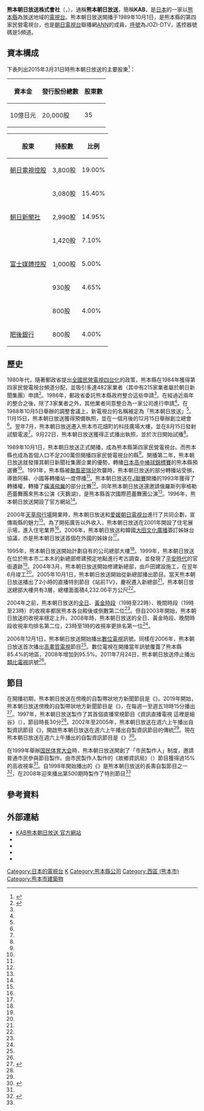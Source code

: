 {{Infobox company 
| name = 熊本朝日放送株式會社
| name_en = Kumamoto Asahi Broadcasting Co., Ltd.
| logo = Kab logo.svg
| logo_size = 
| logo_caption = 
| image = Kumamoto Asahi Broadcasting 2020.JPG
| image_size = 250px
| image_caption = 熊本朝日放送總部
| type = [[股份有限公司|株式會社]]
| trading_name = KAB
| native_name = 熊本朝日放送株式会社
| native_name_lang = ja
| traded_as = 
| local_code_name = JP
| local_code = 	5330001001331
| abbreviated_name = 
| foundation   = 1988年12月16日
| location     = {{JPN}} 〒860-8516<br/>[[熊本縣|熊本縣]][[熊本市|熊本市]][[西區_(熊本市)|西區]]二本木一丁目5番12號<ref name="gaiyo">{{cite web|url=https://www.kab.co.jp/company/|script-title=ja:会社概要|accessdate=2020-08-21|publisher={{lang|ja|熊本朝日放送}}|language=ja|dead-url=no|archive-date=2020-04-09|archive-url=https://web.archive.org/web/20200409105009/https://www.kab.co.jp/company/}}</ref>
| zip_code     = 
| telephone_no = +81 96-359-1111
| founder = 
| key_people   = 代表取締役[[總經理|社長]]：竹內圭介
| industry = 電視業
| products = 
| assets = 76億3,910萬6,000日圓<br/>（2021年3月底止）<ref name="kessan">{{cite web|url=https://catr.jp/settlements/56c4f/209109|script-title=ja:熊本朝日放送株式会社 第33期決算公告|accessdate=2021-11-10|publisher={{lang|ja|官報決算データベース}}|language=ja|deadurl=no|archive-date=2021-11-10|archive-url=https://web.archive.org/web/20211110142732/https://catr.jp/settlements/56c4f/209109}}</ref>
| equity = 
| capital  = 10億[[日圓|日圓]]<br/>（2021年3月底止）
| revenue  = 39億5,419萬日圓<br/>（2021年3月底止）<ref name="kessan"></ref>
| operating_income   = 1億2,260萬4,000日圓<br/>（2021年3月底止）<ref name="kessan"></ref>
| net_income         = 8,046萬7,000日圓<br/>（2021年3月底止）<ref name="kessan"></ref>
| market_value       =
| num_employees      = 
| P/E ratio          =
| earnings per share =
| Net asset value    =
| accounting_period  = 每年3月31日
| major_shareholder =  [[朝日新聞社|朝日新聞社]] 22.7%<br/>[[朝日電視控股|朝日電視控股]] 19.0%<br/>{{link-ja|電波新聞社|電波新聞社}} 15.4%<ref>{{cite web|url=https://www.tele.soumu.go.jp/j/sys/media/index/chizyou.htm|script-title=ja:地上系放送事業者|accessdate=2020-08-19|publisher={{lang|ja|総務省}}|language=ja|deadurl=no|archive-date=2020-04-21|archive-url=https://web.archive.org/web/20200421232126/https://www.tele.soumu.go.jp/j/sys/media/index/chizyou.htm}}</ref>
| subsid =
| homepage = {{url|https://www.kab.co.jp/}}
| footnotes = 
| width = 325px
}}
{{頻道資訊
| 頻道名稱 = 熊本朝日放送<br />{{lang|ja|熊本朝日放送}}<br />JOZI-DTV
| 頻道圖片檔案 = <!--上方已有，此略-->
| 頻道圖片尺寸 = 
| 頻道圖片名稱 = 
| 所屬國家 = {{JPN}}
| 總部所在 = {{JPN}} 〒860-8516<br/>[[熊本縣|熊本縣]][[熊本市|熊本市]][[西區_(熊本市)|西區]]二本木一丁目5番12號
| 播放地區 = [[熊本縣|熊本縣]]
| 開播日期 = 1989年10月1日
| 停播日期 = 
| 頻道類別 = 數位電視
| 視頻格式 = '''數位電視'''<br />識別訊號：JOZI-DTV
| 收視率 = 
| 收視率調查時間 = 
| 收視率資料來源 = 
| 頻道口號 = 
| 擁有者 = 熊本朝日放送株式会社
| 持股者 = 
| 前頻道名稱 = 
| 被取代名稱 = 
| 姊妹頻道 = 
| 重播服務頻道 = 
| 頻道官方網站 = https://www.kab.co.jp/
| 備註 =
| 無線電視供應商01 = 觀眾自行接收（數位電視）
| 無線電視頻道數01 = 49頻道（熊本）<br/>遙控器代表數字：5
|}}
'''熊本朝日放送株式會社'''（{{jpn|j=熊本朝日放送株式会社|hg=くまもとあさひほうそう|rm=Kumamoto Asahi Hōsō|f=y}}，{{lang-en|Kumamoto Asahi Broadcasting Co., Ltd.}}），通稱'''熊本朝日放送'''，簡稱'''KAB'''，是[[日本|日本]]的一家以[[熊本縣|熊本縣]]為放送地域的[[電視台|電視台]]。熊本朝日放送開播于1989年10月1日，是熊本縣的第四家民營電視台，也是[[朝日電視台|朝日電視台]]聯播網[[全日本新聞網|ANN]]的成員，[[無線電台呼號|呼號]]為JOZI-DTV，遙控器號碼是5頻道。
== 資本構成 ==
下表列出2015年3月31日時熊本朝日放送的主要股東<ref>{{cite book |author={{lang|ja|日本民間放送連盟}}|script-title=ja:『日本民間放送年鑑 2015』 |year=2015 |publisher={{lang|ja|コーケン出版}} |location=東京都 |isbn=9784990809003}}{{ja}}</ref>{{rp|447}}：
{| class="wikitable" style="text-align:right"
!資本金!!發行股份總數!!股東數
|-
|10億日元||20,000股||35
|}
{| class="wikitable"
!股東!!持股數!!比例
|-
|[[朝日電視控股|朝日電視控股]]||3,800股||19.00%
|-
|{{link-ja|電波新聞社|電波新聞社}}||3,080股||15.40%
|-
|[[朝日新聞社|朝日新聞社]]||2,990股||14.95%
|-
|{{link-ja|九州產業交通控股|九州産業交通ホールディングス|九州產交觀光}}||1,420股||{{0}}7.10%
|-
|[[富士媒體控股|富士媒體控股]]||1,000股||{{0}}5.00%
|-
|{{link-ja|熊本日日新聞|熊本日日新聞|熊本日日新聞社}}||{{0|0,}}930股||{{0}}4.65%
|-
|{{link-ja|熊本銀行|熊本銀行}}||{{0|0,}}800股||{{0}}4.00%
|-
|[[肥後銀行|肥後銀行]]||{{0|0,}}800股||{{0}}4.00%
|}

==歷史==
1980年代，隨著郵政省提出[[日本全國民營電視四台化|全國民營電視四台化]]的政策，熊本縣在1984年獲得第四家民營電視台頻道分配，並吸引多達482家業者（其中有215家業者屬於朝日新聞集團）申請<ref name="shashi20">{{cite book |author={{lang|ja|熊本朝日放送株式会社}}|script-title=ja:『熊本朝日放送20年史』 |year=1998 |publisher={{lang|ja|熊本朝日放送株式会社}} |location=熊本縣 |isbn=}}{{NCID|BB00523564}}{{ja}}</ref>{{rp|38-39}}。1986年，郵政省委託熊本縣政府整合這些申請<ref name="shashi20"></ref>{{rp|39}}。在經過近兩年的整合之後，除了3家業者之外，其他業者同意整合為一家公司進行申請<ref name="shashi20"></ref>{{rp|40}}。在1988年10月5日舉辦的調整會議上，新電視台的名稱被定為「熊本朝日放送」<ref name="shashi20"></ref>{{rp|41}}。11月15日，熊本朝日放送獲得預備執照，並在一個月後的12月15日舉辦創立總會<ref name="shashi20"></ref>{{rp|41}}。翌年7月，熊本朝日放送遷入熊本市花畑町的科技廣場大樓，並在8月15日發射試驗電波<ref name="shashi20"></ref>{{rp|41}}。9月22日，熊本朝日放送獲得正式播出執照，並於次日開始試播<ref name="shashi20"></ref>{{rp|42}}。

1989年10月1日，熊本朝日放送正式開播，成為熊本縣第四家民營電視台。而熊本縣也成為首個人口不足200萬但開播四家民營電視台的縣<ref name="shashi20"></ref>{{rp|43}}。開播第二年，熊本朝日放送就發揮其朝日新聞社集團企業的優勢，轉播[[日本高中棒球錦標賽|日本高中棒球錦標賽]]的熊本縣預選賽<ref name="shashi20"></ref>{{rp|44}}。1991年，熊本縣被[[颱風密瑞兒_(1991年)|颱風密瑞兒]]吹襲時，熊本朝日放送的部分轉播站受損，導致阿蘇、小國等轉播站一度停播<ref name="shashi20"></ref>{{rp|45}}。熊本朝日放送在[[J聯賽|J聯賽]]開播的1993年獲得了轉播權，轉播了[[橫濱飛翼|橫濱飛翼]]的部分比賽<ref name="shashi20"></ref>{{rp|47}}。同年熊本朝日放送還邀請俄羅斯列寧格勒芭蕾舞團來熊本公演《天鵝湖》，是熊本縣首次國際芭蕾舞團公演<ref name="shashi20"></ref>{{rp|47}}。1996年，熊本朝日放送開設了官方網站<ref name="shashi20"></ref>{{rp|89}}。

2000年[[天草飛行場|天草飛行場]]開業時，熊本朝日放送和[[愛媛朝日電視台|愛媛朝日電視台]]進行了共同企劃，宣傳兩縣的魅力<ref name="shashi20"></ref>{{rp|54}}。為了開拓廣告以外收入，熊本朝日放送在2001年開設了住宅展示場，進入住宅業界<ref name="shashi20"></ref>{{rp|56}}。2006年，熊本朝日放送和韓國[[大田文化廣播|大田文化廣播]]簽訂姊妹台協議，亦是熊本朝日放送首個在外國的姊妹台<ref name="shashi20"></ref>{{rp|34}}。

1995年，熊本朝日放送開始計劃自有的公司總部大樓<ref name="shashi20"></ref>{{rp|20}}。1999年，熊本朝日放送在位於熊本市二本木的新總部修建預定地點進行考古調查，並發現了[[平安時代|平安時代]]的官衙遺跡<ref name="shashi20"></ref>{{rp|21}}。2004年3月，熊本朝日放送開始修建新總部，由戶田建設施工，在翌年6月竣工<ref name="shashi20"></ref>{{rp|22}}。2005年10月1日，熊本朝日放送開始從新總部播出節目。當天熊本朝日放送播出了2小時的直播特別節目《站前TV》，慶祝遷入新總部<ref name="shashi20"></ref>{{rp|24}}。熊本朝日放送總部大樓共有3層，總樓面面積4,232.06平方公尺<ref name="shashi20"></ref>{{rp|21}}。

2004年之前，熊本朝日放送的[[全日|全日]]、[[黃金時段|黃金時段]]（19時至22時）、晚間時段（19時至23時）的收視率都居熊本各台殿後或倒數第二位<ref name="shashi20"></ref>{{rp|89}}。但自2003年開始，熊本朝日放送的收視率穩定上升。2008年時，熊本朝日放送的全日、黃金時段、晚間時段收視率均排名第二位，23時至1時的收視率更排名第一位<ref name="shashi20"></ref>{{rp|89}}。

2006年12月1日，熊本朝日放送開始播出[[數位電視|數位電視]]訊號。同樣在2006年，熊本朝日放送首次播出[[高畫質電視|高畫質電視]]節目<ref name="shashi20"></ref>{{rp|67}}。數位電視在開播當年訊號覆蓋了熊本縣85.4%的地區，2008年增加到95.5%。2011年7月24日，熊本朝日放送停止播出[[類比電視|類比電視]]訊號<ref name="shashi20"></ref>{{rp|19}}。

==節目==
在開播初期，熊本朝日放送在傍晚的自製帶狀地方新聞節目是《{{link-ja|KAB 600 Station|KAB 600ステーション}}》。2019年開始，熊本朝日放送傍晚的自製帶狀地方新聞節目是《{{link-ja|Kuma Power J|くまパワJ}}》，在每週一至週五18時15分播出<ref>{{cite web|url=https://www.kab.co.jp/kumapawaj/|script-title=ja:くまパワJ|accessdate=2020-08-21|publisher={{lang|ja|熊本朝日放送}}|language=ja|dead-url=no|archive-date=2020-04-09|archive-url=https://web.archive.org/web/20200409103322/https://www.kab.co.jp/kumapawaj/}}</ref>。1997年，熊本朝日放送製作了其首個直播常規節目《資訊直播電視 這裡是細谷》（{{lang|ja|情報生テレビ細谷です}}），節目時長30分<ref name="shashi20"></ref>{{rp|51}}。2002年至2005年，熊本朝日放送在週六上午播出自製資訊節目《{{link-ja|花畑資訊咖啡|花畑情報カフェ サタブラ}}》，開啟熊本朝日放送在週六上午播出自製資訊節目的傳統<ref name="shashi20"></ref>{{rp|58}}。現在熊本朝日放送在週六上午播出的自製資訊節目是《{{link-ja|Kuma Power+|くまパワ+}}》<ref>{{cite web|url=https://www.kab.co.jp/kumapawaplus/|script-title=ja:くまパワ+|accessdate=2020-08-21|publisher={{lang|ja|熊本朝日放送}}|language=ja|dead-url=no|archive-date=2020-04-09|archive-url=https://web.archive.org/web/20200409102836/https://www.kab.co.jp/kumapawaplus/}}</ref>。

在1999年舉辦[[国民体育大会|国民体育大会]]時，熊本朝日放送開創了「市民製作人」制度，邀請普通市民參與節目製作。由市民製作人製作的《故鄉資訊局》（{{lang|ja|ふるさと情報局}}）節目獲得過15%的高收視率<ref name="shashi20"></ref>{{rp|30}}。自1998年開始播出的《{{link-ja|和寶寶一起!|赤ちゃんと一緒!}}》是熊本朝日放送的長壽自製節目之一<ref>{{cite web|url=https://www.kab.co.jp/akachan/|script-title=ja:赤ちゃんと一緒!|accessdate=2020-08-21|publisher={{lang|ja|熊本朝日放送}}|language=ja|dead-url=no|archive-date=2020-04-09|archive-url=https://web.archive.org/web/20200409104400/https://www.kab.co.jp/akachan/}}</ref>，在2008年迎來播出第500期時製作了特別節目<ref name="shashi20"></ref>{{rp|71}}

==參考資料==
{{reflist}}

== 外部連結 ==
{{commonscat|Kumamoto Asahi Broadcasting}}
* [https://www.kab.co.jp/ KAB熊本朝日放送 官方網站] 
* {{Twitter|kabgenki|KAB熊本朝日放送}}
* {{Facebook|kab.information|KAB熊本朝日放送}}
* {{Instagram|kab_kumapawa|熊本朝日放送}}
* {{YouTube|user=kabdouga|KAB熊本朝日放送}}

{{ANN}}
{{Tv-kyushuoki}}

[[Category:日本的電視台|Category:日本的電視台]]
[[Category:全日本新聞網|K]]
[[Category:熊本縣公司|Category:熊本縣公司]]
[[Category:西區_(熊本市)|Category:西區 (熊本市)]]
[[Category:熊本市建築物|Category:熊本市建築物]]